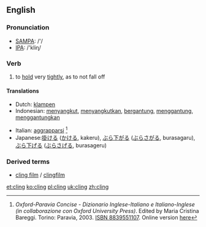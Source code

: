 ==English==
=== Pronunciation ===
*[[w:SAMPA|SAMPA]]: /'/
*[[w:IPA|IPA]]: /'kliɳ/

=== Verb ===
{{irregverb|cling|[[clings]]|[[clung]]|[[clung]]|[[clinging]]}}
# to [[hold]] very [[tight]]ly, as to not fall off

==== Translations ====
{{top}}
*Dutch: [[klampen]]
*Indonesian: [[sangkut|menyangkut]], [[sangkut|menyangkutkan]], [[gantung|bergantung]], [[gantung|menggantung]], [[gantung|menggantungkan]]
{{mid}}
*Italian: [[aggrapparsi]] <ref>''Oxford-Paravia Concise - Dizionario Inglese-Italiano e Italiano-Inglese (in collaborazione con Oxford University Press)''. Edited by Maria Cristina Bareggi. Torino: Paravia, 2003. [[W:Wikipedia:book sources| ISBN 8839551107]]. Online version [http://www.oxfordparavia.it/ here]</ref>
*Japanese:[[掛ける]] ([[かける]], kakeru), [[ぶら下がる]] ([[ぶらさがる]], burasagaru), [[ぶら下げる]] ([[ぶらさげる]], burasageru)
{{bottom}}

===Derived terms===
*[[cling film]] / [[clingfilm]]
[[et:cling]]
[[ko:cling]]
[[pl:cling]]
[[uk:cling]]
[[zh:cling]]